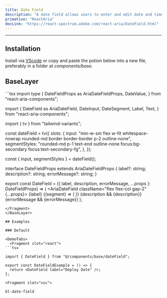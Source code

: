 ```yaml
---
title: Date Field
description: "A date field allows users to enter and edit date and time values using a keyboard. Each part of a date value is displayed in an individually editable segment."
primative: "ReactAria"
docLink: "https://react-spectrum.adobe.com/react-aria/DateField.html"
---
```

---

<MdxExample>
  <DateFieldExample client:load/>
</MdxExample>

## Installation

Install via [VScode](/docs/getting-started/vsc) or copy and paste the potion below into a new file, preferably in a folder at _components/base_.

## BaseLayer

<BaseLayer>
<Fragment slot="contentSlot">
```tsx
import type {
  DateFieldProps as AriaDateFieldProps,
  DateValue,
} from "react-aria-components";

import {
  DateField as AriaDateField,
  DateInput,
  DateSegment,
  Label,
  Text,
} from "react-aria-components";

import { tv } from "tailwind-variants";

const dateField = tv({
  slots: {
    input:
      "min-w-sm flex w-fit whitespace-nowrap rounded-md border border-border p-2 outline-none",
    segmentStyles:
      "rounded-md p-1 text-end outline-none focus:bg-secondary focus:text-secondary-fg",
  },
});

const { input, segmentStyles } = dateField();

interface DateFieldProps<T extends DateValue> extends AriaDateFieldProps<T> {
  label?: string;
  description?: string;
  errorMessage?: string;
}

export const DateField = <T extends DateValue>({
  label,
  description,
  errorMessage,
  ...props
}: DateFieldProps<T>) => (
  <AriaDateField className="flex flex-col gap-2" {...props}>
    <Label>{label}</Label>
    <DateInput className={input()}>
      {(segment) => (
        <DateSegment className={segmentStyles()} segment={segment} />
      )}
    </DateInput>
    {description && <Text slot="description">{description}</Text>}
    {errorMessage && <Text slot="errorMessage">{errorMessage}</Text>}
  </AriaDateField>
);

```
</Fragment>
</BaseLayer>

## Examples

### Default 

<DemoTabs>
  <Fragment slot="react">
```tsx

import { DateField } from "@/components/base/dateField";

export const DateFieldExample = () => {
  return <DateField label="Deploy Date" />;
};

```
  </Fragment>

    <Fragment slot="vsc">
```bash
bl-date-field
```
  </Fragment>
</DemoTabs>


